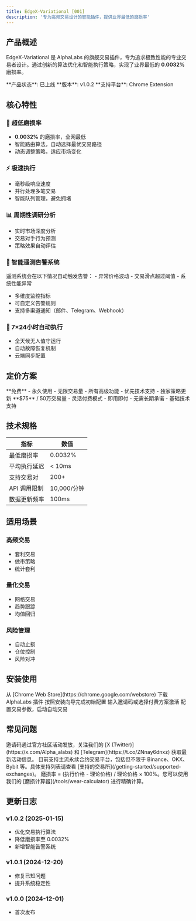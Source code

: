```yaml
---
title: EdgeX-Variational [001]
description: '专为高频交易设计的智能插件，提供业界最低的磨损率'
---
```


## 产品概述

EdgeX-Variational 是 AlphaLabs 的旗舰交易插件，专为追求极致性能的专业交易者设计。通过创新的算法优化和智能执行策略，实现了业界最低的 **0.0032%** 磨损率。

<Info>
  **产品状态**: 已上线  
  **版本**: v1.0.2  
  **支持平台**: Chrome Extension
</Info>

## 核心特性

### 🚀 超低磨损率

- **0.0032%** 的磨损率，全网最低
- 智能路由算法，自动选择最优交易路径
- 动态调整策略，适应市场变化

### ⚡ 极速执行

- 毫秒级响应速度
- 并行处理多笔交易
- 智能队列管理，避免拥堵

### 📊 周期性调研分析

- 实时市场深度分析
- 交易对手行为预测
- 策略效果自动评估

### 🔔 智能遥测告警系统

<Warning>
  遥测系统会在以下情况自动触发告警：
  - 异常价格波动
  - 交易滑点超过阈值
  - 系统性能异常
</Warning>

- 多维度监控指标
- 可自定义告警规则
- 支持多渠道通知（邮件、Telegram、Webhook）

### 🤖 7×24小时自动执行

- 全天候无人值守运行
- 自动故障恢复机制
- 云端同步配置

## 定价方案

<CardGroup cols={2}>
  <Card title="AlphaLabs 邀请码" icon="star">
    **免费** - 永久使用
    - 无限交易量
    - 所有高级功能
    - 优先技术支持
    - 独家策略更新
  </Card>
  <Card title="按量付费" icon="credit-card">
    **$75** / 50万交易量
    - 灵活付费模式
    - 即用即付
    - 无需长期承诺
    - 基础技术支持
  </Card>
</CardGroup>

## 技术规格

| 指标 | 数值 |
|------|------|
| 最低磨损率 | 0.0032% |
| 平均执行延迟 | < 10ms |
| 支持交易对 | 200+ |
| API 调用限制 | 10,000/分钟 |
| 数据更新频率 | 100ms |

## 适用场景

### 高频交易

- 套利交易
- 做市策略
- 统计套利

### 量化交易

- 网格交易
- 趋势跟踪
- 均值回归

### 风险管理

- 自动止损
- 仓位控制
- 风险对冲

## 安装使用

<Steps>
  <Step title="下载插件">
    从 [Chrome Web Store](https://chrome.google.com/webstore) 下载 AlphaLabs 插件
  </Step>
  <Step title="安装配置">
    按照安装向导完成初始配置
  </Step>
  <Step title="激活产品">
    输入邀请码或选择付费方案激活
  </Step>
  <Step title="开始交易">
    配置交易参数，启动自动交易
  </Step>
</Steps>

## 常见问题

<AccordionGroup>
  <Accordion title="如何获取邀请码？">
    邀请码通过官方社区活动发放，关注我们的 [X (Twitter)](https://x.com/Alpha_alabs) 和 [Telegram](https://t.co/ZNnay6dnxz) 获取最新活动信息。
  </Accordion>
  <Accordion title="是否支持所有交易所？">
    目前支持主流永续合约交易平台，包括但不限于 Binance、OKX、Bybit 等。具体支持列表请查看 [支持的交易所](/getting-started/supported-exchanges)。
  </Accordion>
  <Accordion title="如何计算磨损率？">
    磨损率 = (执行价格 - 理论价格) / 理论价格 × 100%。您可以使用我们的 [磨损计算器](/tools/wear-calculator) 进行精确计算。
  </Accordion>
</AccordionGroup>

## 更新日志

### v1.0.2 (2025-01-15)
- 优化交易执行算法
- 降低磨损率至 0.0032%
- 新增智能告警系统

### v1.0.1 (2024-12-20)
- 修复已知问题
- 提升系统稳定性

### v1.0.0 (2024-12-01)
- 首次发布